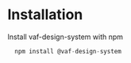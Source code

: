 
<Meta title="System/Installation" />

# Installation

Install vaf-design-system with npm

```javascript
  npm install @vaf-design-system
```
